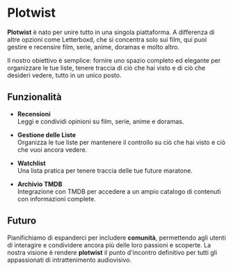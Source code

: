 # Plotwist

**Plotwist** è nato per unire tutto in una singola piattaforma. A differenza di altre opzioni come Letterboxd, che si concentra solo sui film, qui puoi gestire e recensire film, serie, anime, doramas e molto altro.

Il nostro obiettivo è semplice: fornire uno spazio completo ed elegante per organizzare le tue liste, tenere traccia di ciò che hai visto e di ciò che desideri vedere, tutto in un unico posto.

## Funzionalità

- **Recensioni**  
  Leggi e condividi opinioni su film, serie, anime e doramas.

- **Gestione delle Liste**  
  Organizza le tue liste per mantenere il controllo su ciò che hai visto e ciò che vuoi ancora vedere.

- **Watchlist**  
  Una lista pratica per tenere traccia delle tue future maratone.

- **Archivio TMDB**  
  Integrazione con TMDB per accedere a un ampio catalogo di contenuti con informazioni complete.

## Futuro

Pianifichiamo di espanderci per includere **comunità**, permettendo agli utenti di interagire e condividere ancora più delle loro passioni e scoperte. La nostra visione è rendere **plotwist** il punto d'incontro definitivo per tutti gli appassionati di intrattenimento audiovisivo.
